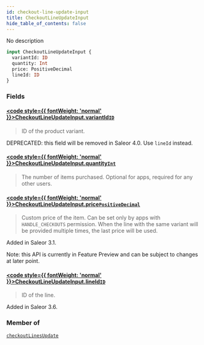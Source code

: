 ```yaml
---
id: checkout-line-update-input
title: CheckoutLineUpdateInput
hide_table_of_contents: false
---
```








No description

```graphql
input CheckoutLineUpdateInput {
  variantId: ID
  quantity: Int
  price: PositiveDecimal
  lineId: ID
}
```


### Fields

#### [<code style={{ fontWeight: 'normal' }}>CheckoutLineUpdateInput.<b>variantId</b></code>](#)<Bullet />[`ID`](../../../developer/api-reference/scalars/id) <Badge class="secondary" text="scalar"/>
> ID of the product variant. 

DEPRECATED: this field will be removed in Saleor 4.0. Use `lineId` instead.
> 

#### [<code style={{ fontWeight: 'normal' }}>CheckoutLineUpdateInput.<b>quantity</b></code>](#)<Bullet />[`Int`](../../../developer/api-reference/scalars/int) <Badge class="secondary" text="scalar"/>
> The number of items purchased. Optional for apps, required for any other users.
> 

#### [<code style={{ fontWeight: 'normal' }}>CheckoutLineUpdateInput.<b>price</b></code>](#)<Bullet />[`PositiveDecimal`](../../../developer/api-reference/scalars/positive-decimal) <Badge class="secondary" text="scalar"/>
> Custom price of the item. Can be set only by apps with `HANDLE_CHECKOUTS` permission. When the line with the same variant will be provided multiple times, the last price will be used.

Added in Saleor 3.1.

Note: this API is currently in Feature Preview and can be subject to changes at later point.
> 

#### [<code style={{ fontWeight: 'normal' }}>CheckoutLineUpdateInput.<b>lineId</b></code>](#)<Bullet />[`ID`](../../../developer/api-reference/scalars/id) <Badge class="secondary" text="scalar"/>
> ID of the line.

Added in Saleor 3.6.
> 



### Member of

[`checkoutLinesUpdate`](../../../developer/api-reference/mutations/checkout-lines-update)  <Badge class="secondary" text="mutation"/>



